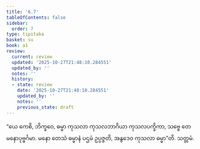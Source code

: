 ```yaml
---
title: '6.7'
tableOfContents: false
sidebar:
  order: 7
type: tipitaka
basket: su
book: a1
review:
  current: review
  updated: '2025-10-27T21:48:10.284551'
  updated_by: ''
  notes: ''
  history:
  - state: review
    date: '2025-10-27T21:48:10.284551'
    updated_by: ''
    notes: ''
    previous_state: draft
---
```



<ReviewStatus review={frontmatter.review} showDetails={true} />

<HypothesisAnnotation frontmatter={frontmatter} />

<DynamicBreadcrumb />

<Division number="57" book="a1" e="ch" v="15" p="10">

<Paragraph number="120" book="a1">
“ယေ ကေစိ, ဘိက္ခဝေ, ဓမ္မာ ကုသလာ ကုသလဘာဂိယာ ကုသလပက္ခိကာ, သဗ္ဗေ တေ မနောပုဗ္ဗင်္ဂမာ. မနော တေသံ ဓမ္မာနံ ပဌမံ ဥပ္ပဇ္ဇတိ, အနွဒေဝ ကုသလာ ဓမ္မာ”တိ.

</Paragraph>
</Division>

<Paragraph number="121" type="center" book="a1">
သတ္တမံ.
</Paragraph>